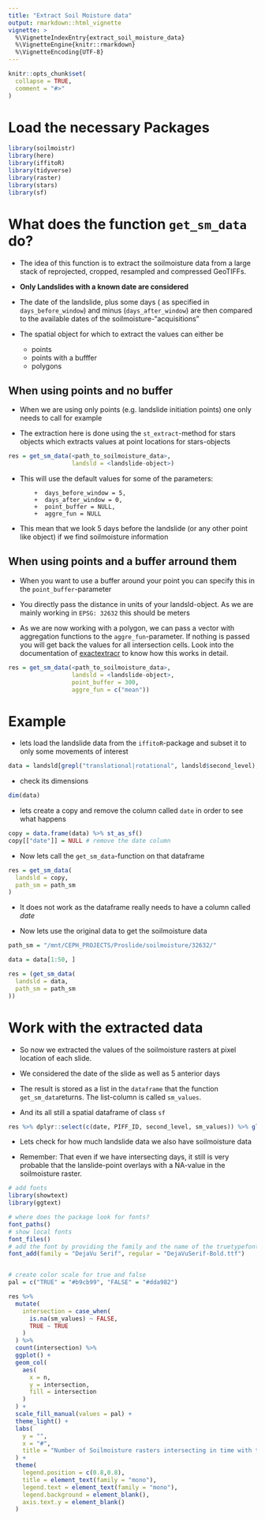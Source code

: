 ```yaml
---
title: "Extract Soil Moisture data"
output: rmarkdown::html_vignette
vignette: >
  %\VignetteIndexEntry{extract_soil_moisture_data}
  %\VignetteEngine{knitr::rmarkdown}
  %\VignetteEncoding{UTF-8}
---
```


```r
knitr::opts_chunk$set(
  collapse = TRUE,
  comment = "#>"
)
```

# Load the necessary Packages

```r
library(soilmoistr)
library(here)
library(iffitoR)
library(tidyverse)
library(raster)
library(stars)
library(sf)
```

# What does the function `get_sm_data` do?

- The idea of this function is to extract the soilmoisture data from a large stack of reprojected, cropped, resampled and compressed GeoTIFFs.

- **Only Landslides with a known date are considered**

- The date of the landslide, plus some days ( as specified in `days_before_window`) and minus (`days_after_window`) are then compared to the available dates of the soilmoisture-"acquisitions"

- The spatial object for which to extract the values can either be 

  * points
  * points with a bufffer 
  * polygons 
  

## When using points and no buffer

- When we are using only points (e.g. landslide initiation points) one only needs to call for example

- The extraction here is done using the `st_extract`-method for stars objects which extracts values at point locations for stars-objects

```r
res = get_sm_data(<path_to_soilmoisture_data>,
                  landsld = <landslide-object>)
```

- This will use the default values for some of the parameters:

          +  days_before_window = 5,
          +  days_after_window = 0,
          +  point_buffer = NULL,
          +  aggre_fun = NULL
          
- This mean that we look 5 days before the landslide (or any other point like object) if we find soilmoisture information

## When using points and a buffer arround them

- When you want to use a buffer around your point you can specify this in the `point_buffer`-parameter

- You directly pass the distance in units of your landsld-object. As we are mainly working in `EPSG: 32632` this should be meters

- As we are now working with a polygon, we can pass a vector with aggregation functions to the `aggre_fun`-parameter. If nothing is passed you will get back the values for all intersection cells. Look into the documentation of  [exactextracr](https://github.com/isciences/exactextractr) to know how this works in detail.

```r
res = get_sm_data(<path_to_soilmoisture_data>,
                  landsld = <landslide-object>,
                  point_buffer = 300,
                  aggre_fun = c("mean"))

```


# Example

- lets load the landslide data from the `iffitoR`-package and subset it to only some movements of interest

```r
data = landsld[grepl("translational|rotational", landsld$second_level), ]
```

- check its dimensions

```r
dim(data)
```

- lets create a copy and remove the column called `date` in order to see what happens
  
```r
copy = data.frame(data) %>% st_as_sf()
copy[["date"]] = NULL # remove the date column
```

- Now lets call the `get_sm_data`-function on that dataframe
 
```r
res = get_sm_data(
  landsld = copy,
  path_sm = path_sm
)
```
  
- It does not work as the dataframe really needs to have a column called *date*

- Now lets use the original data to get the soilmoisture data

```r
path_sm = "/mnt/CEPH_PROJECTS/Proslide/soilmoisture/32632/"

data = data[1:50, ]

res = (get_sm_data(
  landsld = data,
  path_sm = path_sm
)) 

```


# Work with the extracted data


- So now we extracted the values of the soilmoisture rasters at pixel location of each slide. 

- We considered the date of the slide as well as 5 anterior days

- The result is stored as a list in the `dataframe` that the function `get_sm_data`returns. The list-column is called `sm_values`.

- And its all still a spatial dataframe of class `sf`

```r
res %>% dplyr::select(c(date, PIFF_ID, second_level, sm_values)) %>% glimpse()
```

- Lets check for how much landslide data we also have soilmoisture data

- Remember: That even if we have intersecting days, it still is very probable that the lanslide-point overlays with a NA-value in the soilmoisture raster.


```r
# add fonts
library(showtext)
library(ggtext)

# where does the package look for fonts?
font_paths()
# show local fonts
font_files()
# add the font by providing the family and the name of the truetypefont (.ttf)
font_add(family = "DejaVu Serif", regular = "DejaVuSerif-Bold.ttf")


# create color scale for true and false
pal = c("TRUE" = "#b9cb99", "FALSE" = "#dda982")

res %>% 
  mutate(
    intersection = case_when(
      is.na(sm_values) ~ FALSE,
      TRUE ~ TRUE
    )
  ) %>% 
  count(intersection) %>% 
  ggplot() +
  geom_col(
    aes(
      x = n,
      y = intersection,
      fill = intersection
    )
  ) +
  scale_fill_manual(values = pal) +
  theme_light() + 
  labs(
    y = "",
    x = "#",
    title = "Number of Soilmoisture rasters intersecting in time with the landslide data"
  ) +
  theme(
    legend.position = c(0.8,0.8),
    title = element_text(family = "mono"),
    legend.text = element_text(family = "mono"),
    legend.background = element_blank(),
    axis.text.y = element_blank()
  )

```






